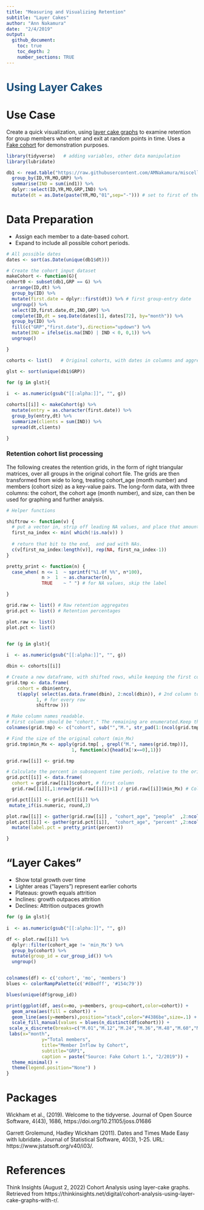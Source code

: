 ---
title: "Measuring and Visualizing Retention"
subtitle: "Layer Cakes"
author: "Ann Nakamura"
date:  "2/4/2019"
output:
  github_document:
    toc: true
    toc_depth: 2
    number_sections: TRUE
---

<h1 style="color: #154c79">Using Layer Cakes</h1>

# Use Case

Create a quick visualization, using [layer cake graphs](https://thinkinsights.net/digital/cohort-analysis-using-layer-cake-graphs-with-r/) to examine retention for group members who enter and exit at random points in time. Uses a [Fake cohort](https://raw.githubusercontent.com/AMNakamura/miscellanea/master/datasets/FakeCohort1.txt) for demonstration purposes. 


```{r setGrps, message=FALSE,warning=FALSE}

library(tidyverse)   # adding variables, other data manipulation
library(lubridate)

db1 <- read.table("https://raw.githubusercontent.com/AMNakamura/miscellanea/master/datasets/FakeCohort1.txt",sep="|",header=T) %>% 
  group_by(ID,YR,MO,GRP) %>%
  summarise(IND = sum(ind1)) %>%
  dplyr::select(ID,YR,MO,GRP,IND) %>%
  mutate(dt = as.Date(paste(YR,MO,"01",sep="-"))) # set to first of the month for simplicity

```


# Data Preparation 

- Assign each member to a date-based cohort. 
- Expand to include all possible cohort periods.


```{r,message=FALSE, warning=FALSE}  

# All possible dates
dates <- sort(as.Date(unique(db1$dt)))

# Create the cohort input dataset
makeCohort <- function(G){
cohort0 <- subset(db1,GRP == G) %>%  
  arrange(ID,dt) %>%                
  group_by(ID) %>%
  mutate(first.date = dplyr::first(dt)) %>% # first group-entry date
  ungroup() %>%
  select(ID,first.date,dt,IND,GRP) %>%
  complete(ID,dt = seq.Date(dates[1], dates[72], by="month")) %>%
  group_by(ID) %>%
  fill(c("GRP","first.date"),.direction="updown") %>%
  mutate(IND = ifelse(is.na(IND) | IND < 0, 0,1)) %>%
  ungroup()

}

```


```{r,message=FALSE, warning=FALSE, echo=FALSE}  

cohorts <- list()   # Original cohorts, with dates in columns and aggregate counts

glst <- sort(unique(db1$GRP))

for (g in glst){
  
i  <- as.numeric(gsub("[[:alpha:]]", "", g))  

cohorts[[i]] <- makeCohort(g) %>%
  mutate(entry = as.character(first.date)) %>%
  group_by(entry,dt) %>%
  summarize(clients = sum(IND)) %>%
  spread(dt,clients)

}

```

### Retention cohort list processing

The following creates the retention grids, in the form of right triangular matrices, over all groups in the original cohort file. The grids are then transformed from wide to long, treating cohort_age (month number) and members (cohort size) as a key-value pairs. The long-form data, with three columns: the cohort, the cohort age (month number), and size, can then be used for graphing and further analysis.



```{r,message=FALSE, warning=FALSE}  

# Helper functions

shiftrow <- function(v) {
  # put a vector in, strip off leading NA values, and place that amount at the end
  first_na_index <- min( which(!is.na(v)) )
  
  # return that bit to the end,  and pad with NAs.
  c(v[first_na_index:length(v)], rep(NA, first_na_index-1))
}

pretty_print <- function(n) {
  case_when( n <= 1  ~ sprintf("%1.0f %%", n*100),
             n >  1  ~ as.character(n),
             TRUE    ~ " ") # for NA values, skip the label

}

```

```{r,message=FALSE, warning=FALSE}  

grid.raw <- list() # Raw retention aggregates
grid.pct <- list() # Retention percentages

plot.raw <- list()
plot.pct <- list()


for (g in glst){
  
i  <- as.numeric(gsub("[[:alpha:]]", "", g))  

dbin <- cohorts[[i]]

# Create a new dataframe, with shifted rows, while keeping the first column.
grid.tmp <- data.frame(
    cohort = dbin$entry,
    t(apply( select(as.data.frame(dbin), 2:ncol(dbin)), # 2nd column to the end
           1, # for every row
           shiftrow )))

# Make column names readable. 
# First column should be "cohort." The remaining are enumerated.Keep the padding. 
colnames(grid.tmp) <- c("cohort", sub("","M.", str_pad(1:(ncol(grid.tmp)-1),2,pad = "0")))

# Find the size of the original cohort (min_Mx)
grid.tmp$min_Mx <- apply(grid.tmp[ , grepl("M.", names(grid.tmp))],
                        1, function(x){head(x[!x==0],1)})

grid.raw[[i]] <- grid.tmp

# Calculate the percent in subsequent time periods, relative to the original cohort.
grid.pct[[i]] <- data.frame(
  cohort = grid.raw[[i]]$cohort, # first column
  grid.raw[[i]][,1:nrow(grid.raw[[i]])+1] / grid.raw[[i]]$min_Mx) # Columns M.1 - M.72 (71 total)

grid.pct[[i]] <- grid.pct[[i]] %>%
 mutate_if(is.numeric, round,2)

plot.raw[[i]] <- gather(grid.raw[[i]] , "cohort_age", "people"  ,2:ncol(grid.raw[[i]]    ))
plot.pct[[i]] <- gather(grid.pct[[i]],  "cohort_age", "percent" ,2:ncol(grid.pct[[i]])) %>%
  mutate(label.pct = pretty_print(percent))

}

```

# "Layer Cakes"

- Show total growth over time
- Lighter areas ("layers") represent earlier cohorts
- Plateaus: growth equals attrition
- Inclines: growth outpaces attrition
- Declines: Attrition outpaces growth


```{r cakes,message=FALSE, warning=FALSE}  

for (g in glst){
  
i  <- as.numeric(gsub("[[:alpha:]]", "", g))  

df <- plot.raw[[i]] %>%
  dplyr::filter(cohort_age != 'min_Mx') %>%
  group_by(cohort) %>%
  mutate(group_id = cur_group_id()) %>%
  ungroup()


colnames(df) <- c('cohort', 'mo', 'members')
blues <- colorRampPalette(c('#d8edff', '#154c79'))

blues(unique(df$group_id))

print(ggplot(df, aes(x=mo, y=members, group=cohort,color=cohort)) + 
  geom_area(aes(fill = cohort)) +
  geom_line(aes(y=members),position="stack",color="#4386be",size=.1) +
  scale_fill_manual(values = blues(n_distinct(df$cohort))) +
 scale_x_discrete(breaks=c("M.01","M.12","M.24","M.36","M.48","M.60","M.72")) + 
 labs(x="month",
             y="Total members",
             title="Member Inflow by Cohort", 
             subtitle="GRP1", 
             caption = paste("Source: Fake Cohort 1.", "2/2019")) +
  theme_minimal() + 
  theme(legend.position="None") )
}

```


# Packages

Wickham et al., (2019). Welcome to the tidyverse. Journal of Open Source Software, 4(43), 1686, https://doi.org/10.21105/joss.01686

Garrett Grolemund, Hadley Wickham (2011). Dates and Times Made Easy with lubridate. Journal of Statistical Software, 40(3), 1-25. URL: https://www.jstatsoft.org/v40/i03/.

# References

Think Insights (August 2, 2022) Cohort Analysis using layer-cake graphs. Retrieved from https://thinkinsights.net/digital/cohort-analysis-using-layer-cake-graphs-with-r/.
  
